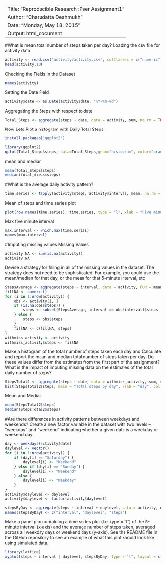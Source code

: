 --------------------------------------------------------------
Title: "Reproducible Research :Peer Assignment1"
Author: "Charudatta Deshmukh"
Date: "Monday, May 18, 2015"
Output: html_document
--------------------------------------------------------------
#What is mean total number of steps taken per day?
Loading the csv file for activity data.
```r
activity <- read.csv("activity/activity.csv", colClasses = c("numeric", "character","numeric"))
head(activity,10)
```

Checking the Fields in the Dataset
```r
names(activity)

```
Setting the Date Field
```r
activity$date <- as.Date(activity$date, "%Y-%m-%d")
```
Aggregating the Steps with respect to date
```r
Total_Steps <- aggregate(steps ~ date, data = activity, sum, na.rm = TRUE)
```
Now Lets Plot a histogram with Daily Total Steps
```r
install.packages("ggplot2")
```
```r
library(ggplot2)
qplot(Total_Steps$steps, data=Total_Steps,geom="histogram", color="orange", xlab="Steps", ylab="Frequency", main="Total Steps in Activity per Day",binwidth=3000)
```
mean and median
```r
mean(Total_Steps$steps)
median(Total_Steps$steps)
```
#What is the average daily activity pattern?
```r
time.series <- tapply(activity$steps, activity$interval, mean, na.rm = TRUE)
```
Mean of steps and time series plot
```r
plot(row.names(time.series), time.series, type = "l", xlab = "Five minute interval",ylab = "Average through all Days", main = "Average  steps taken",col = "red")
```
Max five minute interval
```r
max.interval <- which.max(time.series)
names(max.interval)
```
#Imputing missing values
Missing Values
```r
activity.NA <- sum(is.na(activity))
activity.NA
```
Devise a strategy for filling in all of the missing values in the dataset. The strategy does not need to be sophisticated. For example, you could use the mean/median for that day, or the mean for that 5-minute interval, etc
```r
StepsAverage <- aggregate(steps ~ interval, data = activity, FUN = mean)
fillNA <- numeric()
for (i in 1:nrow(activity)) {
    obs <- activity[i, ]
    if (is.na(obs$steps)) {
        steps <- subset(StepsAverage, interval == obs$interval)$steps
    } else {
        steps <- obs$steps
    }
    fillNA <- c(fillNA, steps)
}
withmiss_activity <- activity
withmiss_activity$steps <- fillNA
```
Make a histogram of the total number of steps taken each day and Calculate and report the mean and median total number of steps taken per day. Do these values differ from the estimates from the first part of the assignment? What is the impact of imputing missing data on the estimates of the total daily number of steps?
```r
StepsTotal2 <- aggregate(steps ~ date, data = withmiss_activity, sum, na.rm = TRUE)
hist(StepsTotal2$steps, main = "Total steps by day", xlab = "day", col = "red")
```
Mean and Median
```r
mean(StepsTotal2$steps)
median(StepsTotal2$steps)
```

#Are there differences in activity patterns between weekdays and weekends?
Create a new factor variable in the dataset with two levels – “weekday” and “weekend” indicating whether a given date is a weekday or weekend day.
```r
day <- weekdays(activity$date)
daylevel <- vector()
for (i in 1:nrow(activity)) {
    if (day[i] == "Saturday") {
        daylevel[i] <- "Weekend"
    } else if (day[i] == "Sunday") {
        daylevel[i] <- "Weekend"
    } else {
        daylevel[i] <- "Weekday"
    }
}
activity$daylevel <- daylevel
activity$daylevel <- factor(activity$daylevel)

stepsByDay <- aggregate(steps ~ interval + daylevel, data = activity, mean)
names(stepsByDay) <- c("interval", "daylevel", "steps")
```
Make a panel plot containing a time series plot (i.e. type = "l") of the 5-minute interval (x-axis) and the average number of steps taken, averaged across all weekday days or weekend days (y-axis). See the README file in the GitHub repository to see an example of what this plot should look like using simulated data.
```r
library(lattice)
xyplot(steps ~ interval | daylevel, stepsByDay, type = "l", layout = c(1, 2), xlab = "Interval", ylab = "Number of steps")
```
